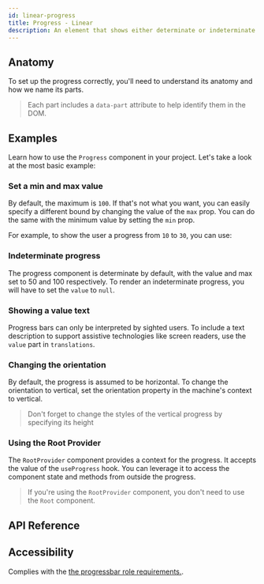 ```yaml
---
id: linear-progress
title: Progress - Linear
description: An element that shows either determinate or indeterminate progress.
---
```


<ComponentPreview id="ProgressLinear" />

## Anatomy

To set up the progress correctly, you'll need to understand its anatomy and how we name its parts.

> Each part includes a `data-part` attribute to help identify them in the DOM.

<Anatomy id="linear-progress" />

## Examples

Learn how to use the `Progress` component in your project. Let's take a look at the most basic
example:

<Example id="basic" />

### Set a min and max value

By default, the maximum is `100`. If that's not what you want, you can easily specify a different
bound by changing the value of the `max` prop. You can do the same with the minimum value by setting
the `min` prop.

For example, to show the user a progress from `10` to `30`, you can use:

<Example id="min-max" />

### Indeterminate progress

The progress component is determinate by default, with the value and max set to 50 and 100
respectively. To render an indeterminate progress, you will have to set the `value` to `null`.

<Example id="indeterminate" />

### Showing a value text

Progress bars can only be interpreted by sighted users. To include a text description to support
assistive technologies like screen readers, use the `value` part in `translations`.

<Example id="value-text" />

### Changing the orientation

By default, the progress is assumed to be horizontal. To change the orientation to vertical, set the
orientation property in the machine's context to vertical.

> Don't forget to change the styles of the vertical progress by specifying its height

<Example id="vertical" />

### Using the Root Provider

The `RootProvider` component provides a context for the progress. It accepts the value of the
`useProgress` hook. You can leverage it to access the component state and methods from outside the
progress.

<Example id="root-provider" />

> If you're using the `RootProvider` component, you don't need to use the `Root` component.

## API Reference

<ComponentTypes id="progress" />

## Accessibility

Complies with the [the progressbar role requirements.](https://w3c.github.io/aria/#progressbar).
